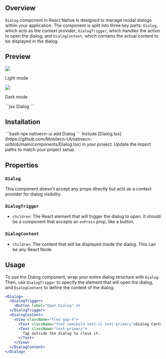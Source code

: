 ## Overview

`Dialog` component in React Native is designed to manage modal dialogs within your application. The
component is split into three key parts: `Dialog`, which acts as the context provider; `DialogTrigger`,
which handles the action to open the dialog; and `DialogContent`, which contains the actual content to
be displayed in the dialog.

## Preview

<Tabs>
  <Tab title="Preview">
    <div style={{ display: 'flex', justifyContent: 'center', gap: '20px' }}>
      <div>
        <img src="https://raw.githubusercontent.com/Mobilecn-UI/nativecn-ui/main/assets/examples/components/dialog-light.png" />
        <p>Light mode</p>
      </div>
      <div>
        <img src="https://raw.githubusercontent.com/Mobilecn-UI/nativecn-ui/main/assets/examples/components/dialog-dark.png" />
        <p>Dark mode</p>
      </div>
    </div>
  </Tab>
  <Tab title="Code">
    ```jsx
    <View className="flex gap-2">
      <Text className="font-semibold text-xl text-primary">Dialog</Text>
      <Dialog>
        <DialogTrigger>
          <Button label="Open Dialog" />
        </DialogTrigger>
        <DialogContent>
          <View className="flex gap-4">
            <Text className="font-semibold text-xl text-primary">Dialog Content</Text>
            <Text className="text-primary">
              Tap outside the dialog to close it.
            </Text>
          </View>
        </DialogContent>
      </Dialog>
    </View>
    ```
  </Tab>
</Tabs>

## Installation

<Tabs>
  <Tab title="CLI">
  ```bash
  npx nativecn-ui add Dialog 
  ```
  </Tab>
  <Tab title="Manual">
    <Steps>
      <Step title="First Step">
        Include [Dialog.tsx](https://github.com/Mobilecn-UI/nativecn-ui/blob/main/components/Dialog.tsx) in your project.
        </Step>
      <Step title="Second Step">
        Update the import paths to match your project setup.
      </Step>
    </Steps>
  </Tab>
</Tabs>

## Properties

### `Dialog`

This component doesn't accept any props directly but acts as a context provider for dialog visibility.

### `DialogTrigger`

- `children`: The React element that will trigger the dialog to open. It should be a component that accepts an `onPress` prop, like a button.

### `DialogContent`

- `children`: The content that will be displayed inside the dialog. This can be any React Node.

## Usage

To use the Dialog component, wrap your entire dialog structure with `Dialog`. Then, use `DialogTrigger` to specify the element that will open the dialog, and `DialogContent` to define the content of the dialog.

```jsx
<Dialog>
  <DialogTrigger>
    <Button label="Open Dialog" />
  </DialogTrigger>
  <DialogContent>
    <View className="flex gap-4">
      <Text className="font-semibold text-xl text-primary">Dialog Content</Text>
      <Text className="text-primary">
        Tap outside the dialog to close it.
      </Text>
    </View>
  </DialogContent>
</Dialog>
```
